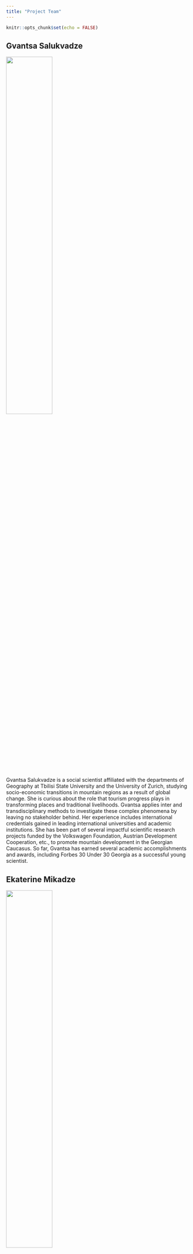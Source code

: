 ```yaml
---
title: "Project Team"
---
```


```r
knitr::opts_chunk$set(echo = FALSE)
```


## Gvantsa Salukvadze
 
![](Image/gvantsa.jpeg){width=50%}

Gvantsa Salukvadze is a social scientist affiliated with the departments of Geography at Tbilisi State University and the University of Zurich, studying socio-economic transitions in mountain regions as a result of global change. She is curious about the role that tourism progress plays in transforming places and traditional livelihoods. Gvantsa applies inter and transdisciplinary methods to investigate these complex phenomena by leaving no stakeholder behind. Her experience includes international credentials gained in leading international universities and academic institutions. She has been part of several impactful scientific research projects funded by the Volkswagen Foundation, Austrian Development Cooperation, etc., to promote mountain development in the Georgian Caucasus. So far, Gvantsa has earned several academic accomplishments and awards, including Forbes 30 Under 30 Georgia as a successful young scientist. 

## Ekaterine Mikadze

![](Image/Imageeka.jpeg){width=50%}

Ekaterine Mikadze is an environmental policy specialist, currently working as EU4climate project manager at UNDP Georgia. She has a working experience for the government and civil society organizations in Georgia, including the Climate Change and European Integration departments of the  Ministry of Environmental Protection and Agriculture. Ekaterine obtained her MSc degree in Environmental Technology from the Imperial College London (2020) and MSc degree in Environmental governance from Albert Ludwig University, Germany (2015). Her research and professional interests include climate change and circular economy.



## Temur Gugushvili

![](https://temurgugushvili.ge/author/temur-gugushvili/avatar_hu458d9f250d4c51d172b80f9ae4eaf7ec_139912_270x270_fill_q90_lanczos_center.jpg){width=50%}

Currently, Temur Gugushvili is working at the Food and Agriculture Organization (FAO) Representation in Georgia as Researcher. At the same time, He is a PhD Candidate at Tbilisi State University, Department of Sociology. His academic career already includes several impactful research projects focusing on rural and mountain development. Temur is researching international, public and academic sectors. He believe that the researcher’s primary role is to explore the hitherto hidden and spread it in an understandable way to the relevant stakeholders. For this reason, Temur synthesise in practice social science theories, methods and information handling tools, such as R/Rstudio, QGIS, SPSS, Excel, Access, MAXQDA, Mendeley, etc.

## Natia Kekenadze

Natia Kekenadze is a Ph.D. Student (Urban Studies) and independent
researcher with over four years of experience in social research. Her academic career already includes important research projects focused on urban development, suburbs, urban movements, women's engagement in political decision-making, participatory planning practices and local governments. She worked with various groups of academic and civic society organizations from Georgia, Germany, Austria, the Netherlands and the USA.


## Andro Kortua

Andro Kortua is Urban and City Planner in City Institute Georgia, currently working on Batumi General Plan, while studying Masters of Architecture and Planning in Georgian Technical University. His working experience mainly includes urban and spatial planning in Georgia, regarding social, mobility, heritage and environmental issues. Within these projects, Andro is strongly involved in communications with public, academic and private sectors. He is curious about how vulnerable countries and cities adapt to modern needs in times of critical transitions, thus his professional interests also include sustainability in urban planning and architecture and social behavioral patterns.



*Contact:*

* <gvantsa.salukvadze955@sps.tsu.edu.ge> (Georgia) 



